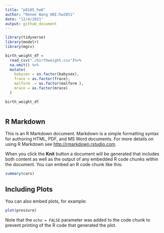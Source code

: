 ```yaml
---
title: "p8105_hw6"
author: "Renee Wang UNI:hw2851"
date: "12/4/2021"
output: github_document
---
```


```r
library(tidyverse)
library(modelr)
library(mgcv)


```

```r
birth_weight_df = 
  read_csv("./birthweight.csv")%>%
  na.omit() %>%
  mutate(
    babysex = as.factor(babysex),
    frace = as.factor(frace),
    malform  = as.factor(malform ),
    mrace = as.factor(mrace)
  )

birth_weight_df
```

```r

```
## R Markdown

This is an R Markdown document. Markdown is a simple formatting syntax for authoring HTML, PDF, and MS Word documents. For more details on using R Markdown see <http://rmarkdown.rstudio.com>.

When you click the **Knit** button a document will be generated that includes both content as well as the output of any embedded R code chunks within the document. You can embed an R code chunk like this:

```r
summary(cars)
```

## Including Plots

You can also embed plots, for example:

```r
plot(pressure)
```

Note that the `echo = FALSE` parameter was added to the code chunk to prevent printing of the R code that generated the plot.
